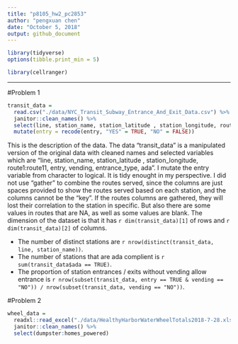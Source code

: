 ```yaml
---
title: "p8105_hw2_pc2853"
author: "pengxuan chen"
date: "October 5, 2018"
output: github_document
---
```


```r
library(tidyverse)
options(tibble.print_min = 5)

library(cellranger)
```

------------
#Problem 1 
```r
transit_data = 
  read.csv("./data/NYC_Transit_Subway_Entrance_And_Exit_Data.csv") %>% 
  janitor::clean_names() %>% 
  select(line, station_name, station_latitude , station_longitude, route1:route11, entry, vending, entrance_type, ada) %>% 
  mutate(entry = recode(entry, "YES" = TRUE, "NO" = FALSE))

```
This is the description of the data. The data "transit_data" is a manipulated version of the original data with cleaned names and selected variables which are "line, station_name, station_latitude , station_longitude, route1:route11, entry, vending, entrance_type, ada". I mutate the entry variable from character to logical. It is tidy enought in my perspective. I did not use "gather" to combine the routes served, since the columns are just spaces provided to show the routes served based on each station, and the columns cannot be the "key". If the routes columns are gathered, they will lost their correlation to the station in specific. But also there are some values in routes that are NA, as well as some values are blank. 
The dimension of the dataset is that it has `r dim(transit_data)[1]` of rows and `r dim(transit_data)[2]` of columns.

* The number of distinct stations are `r nrow(distinct(transit_data, line, station_name))`. 
* The number of stations that are ada complient is `r sum(transit_data$ada == TRUE)`. 
* The proportion of station entrances / exits without vending allow entrance is `r nrow(subset(transit_data, entry == TRUE & vending == "NO")) / nrow(subset(transit_data, vending == "NO"))`. 


#Problem 2

```r
wheel_data = 
  readxl::read_excel("./data/HealthyHarborWaterWheelTotals2018-7-28.xlsx") %>% 
  janitor::clean_names() %>% 
  select(dumpster:homes_powered)
```

